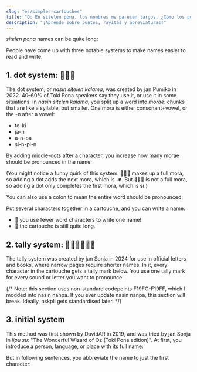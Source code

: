 ```yaml
---
slug: "es/simpler-cartouches"
title: "Q: En sitelen pona, los nombres me parecen largos. ¿Cómo los puedo abreviar?"
description: "¡Aprende sobre puntos, rayitas y abreviaturas!"
---
```



_sitelen pona_ names can be quite long:

<List>
  <Sentence sl="lipu Wikipesija" m="Wikipedia" />
  <Sentence sl="ma Antasika" m="Antarctica" />
  <Sentence sl="ma Kolonpija" m="Colombia" />
</List>

People have come up with three notable systems to make names easier to read and write.

## 1. dot system: 󱤿󱥠󱤕

The dot system, or _nasin sitelen kalama_, was created by jan Pumiko in 2022. 40–60% of Toki Pona speakers say they use it, or use it in some situations. In _nasin sitelen kalama_, you split up a word into _morae_: chunks that are like a syllable, but smaller. One mora is either consonant+vowel, or the -n after a vowel:

- to-ki
- ja-n
- a-n-pa
- si-n-pi-n

By adding middle-dots after a character, you increase how many morae should be pronounced in the name:

<List>
  <Word sp="󱦐󱤅󱦑" sl="A" />
  <Word sp="󱦐󱤅󱦜󱦑" sl="An" />
  <Word sp="󱦐󱤅󱦜󱦜󱦑" sl="Anpa" />
  <Word sp="󱦐󱥟󱦑" sl="S" />
  <Word sp="󱦐󱥟󱦜󱦑" sl="Si" />
  <Word sp="󱦐󱥟󱦜󱦜󱦑" sl="Sin" />
  <Word sp="󱦐󱥟󱦜󱦜󱦜󱦑" sl="Sinpi" />
  <Word sp="󱦐󱥟󱦜󱦜󱦜󱦜󱦑" sl="Sinpin" />
</List>

(You might notice a funny quirk of this system: **󱦐󱤅󱦑** makes up a full mora, so adding a dot adds the next mora, which is **-n**. But **󱦐󱥟󱦑** is not a full mora, so adding a dot only completes the first mora, which is **si**.)

You can also use a colon to mean the entire word should be pronounced:

<List>
  <Word sp="󱦐󱤅󱦝󱦑" sl="Anpa" />
  <Word sp="󱦐󱥟󱦝󱦑" sl="Sinpin" />
</List>

Put several characters together in a cartouche, and you can write a name:

<List>
  <Sentence sp="󱤰󱦐󱥡󱦜󱤿󱤜󱦜󱦑" sl="ma Sonko" />
  <Sentence sp="󱤰󱦐󱤅󱦜󱥩󱦜󱥜󱦜󱤔󱦜󱦑" sl="ma Antasika" />
  <Sentence sp="󱤰󱦐󱤜󱦝󱤬󱦝󱥍󱦝󱤑󱦜󱦑" sl="ma Kolonpija" />
</List>

* 🎉 you use fewer word characters to write one name!
* 🙁 the cartouche is still quite long.

## 2. tally system: 󱤿󱥠󱤕󱥍󱤩󱤨

The tally system was created by jan Sonja in 2024 for use in official letters and books, where narrow pages require shorter names. In it, every character in the cartouche gets a tally mark below. You use one tally mark for every sound or letter you want to pronounce:

{/* Note: this section uses non-standard codepoints F19FC-F19FF, which I modded into nasin nanpa. If you ever update nasin nanpa, this section will break. Ideally, nskpll gets standardised later. */}

<List>
  <Sentence sp="󱤰󱦐󱥡&#xF19FE;󱤜&#xF19FD;󱦑" sl="ma Sonko" />
  <Sentence sp="󱤰󱦐󱤅&#xF19FD;󱥩&#xF19FD;󱥜&#xF19FD;󱤔&#xF19FD;󱦑" sl="ma Antasika" />
  <Sentence sp="󱤰󱦐󱤜&#xF19FD;󱤬&#xF19FE;󱥍&#xF19FD;󱤑&#xF19FD;󱦑" sl="ma Kolonpija" />
</List>

## 3. initial system

This method was first shown by DavidAR in 2019, and was tried by jan Sonja in *lipu su*: "The Wonderful Wizard of Oz (Toki Pona edition)". At first, you introduce a person, language, or place with its full name:

<List>
  <Sentence sp="󱤑󱦐󱥭󱥅󱥷󱤃󱥦󱤌󱦑" sl="jan Towasi" m="Dorothy" />
</List>

But in following sentences, you abbreviate the name to just the first character:

<List>
  <Sentence sp="󱤑󱦐󱥭󱦑" sl="jan T." m="Dorothy" />
</List>
